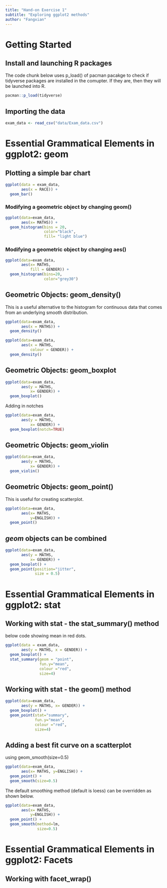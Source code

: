 ```yaml
---
title: "Hand-on Exercise 1"
subtitle: "Exploring ggplot2 methods"
author: "Fangxian"
---
```


# Getting Started

## Install and launching R packages

The code chunk below uses p_load() of pacman pacakge to check if tidyverse packages are installed in the comupter. If they are, then they will be launched into R.

```r
pacman::p_load(tidyverse)

```

## Importing the data

```r
exam_data <- read_csv("data/Exam_data.csv")
```

# Essential Grammatical Elements in ggplot2: geom

## Plotting a simple bar chart

```r
ggplot(data = exam_data,
       aes(x = RACE)) +
  geom_bar()
```

### Modifying a geometric object by changing geom()

```r
ggplot(data=exam_data,
       aes(x= MATHS)) +
  geom_histogram(bins = 20,
                 color="black",
                 fill= "light blue")
```

### Modifying a geometric object by changing aes()

```r
ggplot(data=exam_data,
       aes(x= MATHS,
           fill = GENDER)) +
  geom_histogram(bins=20,
                 color="grey30")
```

## Geometric Objects: geom_density()

This is a useful alternative to the histogram for continuous data that comes from an underlying smooth distribution.

```r
ggplot(data=exam_data, 
       aes(x = MATHS)) +
  geom_density()        
```

```r
ggplot(data=exam_data, 
       aes(x = MATHS, 
           colour = GENDER)) +
  geom_density()
```

## Geometric Objects: geom_boxplot

```r
ggplot(data=exam_data, 
       aes(y = MATHS,       
           x= GENDER)) +    
  geom_boxplot()            
```

Adding in notches

```r
ggplot(data=exam_data, 
       aes(y = MATHS, 
           x= GENDER)) +
  geom_boxplot(notch=TRUE)
```

## Geometric Objects: geom_violin

```r
ggplot(data=exam_data, 
       aes(y = MATHS, 
           x= GENDER)) +
  geom_violin()
```

## Geometric Objects: geom_point()

This is useful for creating scatterplot.

```r
ggplot(data=exam_data, 
       aes(x= MATHS, 
           y=ENGLISH)) +
  geom_point()  
```

## *geom* objects can be combined

```r
ggplot(data=exam_data, 
       aes(y = MATHS, 
           x= GENDER)) +
  geom_boxplot() +                    
  geom_point(position="jitter", 
             size = 0.5)
```

# Essential Grammatical Elements in ggplot2: stat

## Working with stat - the stat_summary() method

below code showing mean in red dots.

```r
ggplot(data = exam_data,
       aes(y = MATHS, x = GENDER)) +
  geom_boxplot() +
  stat_summary(geom = "point",       
               fun.y="mean",         
               colour ="red",        
               size=4) 
```

## Working with stat - the geom() method

```r
ggplot(data=exam_data, 
       aes(y = MATHS, x= GENDER)) +
  geom_boxplot() +
  geom_point(stat="summary",        
             fun.y="mean",           
             colour ="red",          
             size=4)  
```

## Adding a best fit curve on a scatterplot

using geom_smooth(size=0.5)

```r
ggplot(data=exam_data, 
       aes(x= MATHS, y=ENGLISH)) +
  geom_point() +
  geom_smooth(size=0.5)
```

The default smoothing method (default is loess) can be overridden as shown below.

```r
ggplot(data=exam_data, 
       aes(x= MATHS, 
           y=ENGLISH)) +
  geom_point() +
  geom_smooth(method=lm, 
              size=0.5)
```

# Essential Grammatical Elements in ggplot2: Facets

## Working with facet_wrap()
